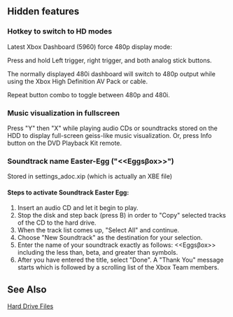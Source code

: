 == Hidden features ==

=== Hotkey to switch to HD modes ===

Latest Xbox Dashboard (5960) force 480p display mode:

Press and hold Left trigger, right trigger, and both analog stick buttons.

The normally displayed 480i dashboard will switch to 480p output while using
the Xbox High Definition AV Pack or cable.

Repeat button combo to toggle between 480p and 480i.

=== Music visualization in fullscreen ===
Press "Y" then "X" while playing audio CDs or soundtracks stored on the HDD to display full-screen geiss-like music visualization.  Or, press Info button on the DVD Playback Kit remote.

=== Soundtrack name Easter-Egg ("<<Eggs&beta;ox>>") ===

Stored in settings_adoc.xip (which is actually an XBE file)

==== Steps to activate Soundtrack Easter Egg: ====
# Insert an audio CD and let it begin to play. 
# Stop the disk and step back (press B) in order to "Copy" selected tracks of the CD to the hard drive. 
# When the track list comes up, "Select All" and continue. 
# Choose "New Soundtrack" as the destination for your selection. 
# Enter the name of your soundtrack exactly as follows: <<Eggs&beta;ox>> including the less than, beta, and greater than symbols. 
# After you have entered the title, select "Done".  A "Thank You" message starts which is followed by a scrolling list of the Xbox Team members.

== See Also ==

[[Hard Drive Files]]